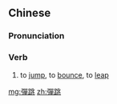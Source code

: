 {{also|弹跳}}
==Chinese==
{{zh-forms|s=弹跳}}

===Pronunciation===
{{zh-pron
|m=tántiào
|c=daan6 tiu3
|cat=v
}}

===Verb===
{{zh-verb}}

# to [[jump]], to [[bounce]], to [[leap]]

[[mg:彈跳]]
[[zh:彈跳]]